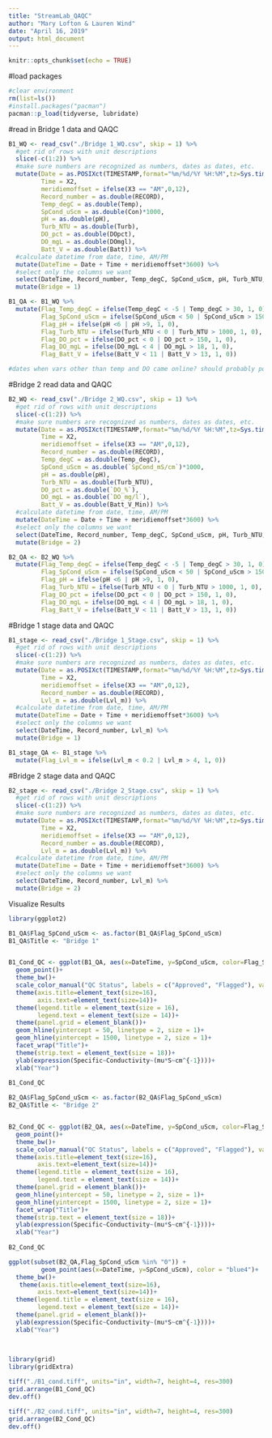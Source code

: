 ```yaml
---
title: "StreamLab_QAQC"
author: "Mary Lofton & Lauren Wind"
date: "April 16, 2019"
output: html_document
---
```


```r
knitr::opts_chunk$set(echo = TRUE)
```

#load packages
```r
#clear environment
rm(list=ls())
#install.packages("pacman")
pacman::p_load(tidyverse, lubridate)

```

#read in Bridge 1 data and QAQC
```r
B1_WQ <- read_csv("./Bridge 1_WQ.csv", skip = 1) %>%
  #get rid of rows with unit descriptions
  slice(-c(1:2)) %>%
  #make sure numbers are recognized as numbers, dates as dates, etc.
  mutate(Date = as.POSIXct(TIMESTAMP,format="%m/%d/%Y %H:%M",tz=Sys.timezone()),
         Time = X2,
         meridiemoffset = ifelse(X3 == "AM",0,12),
         Record_number = as.double(RECORD),
         Temp_degC = as.double(Temp),
         SpCond_uScm = as.double(Con)*1000,
         pH = as.double(pH),
         Turb_NTU = as.double(Turb),
         DO_pct = as.double(DOpct),
         DO_mgL = as.double(DOmgl),
         Batt_V = as.double(Batt)) %>%
  #calculate datetime from date, time, AM/PM
  mutate(DateTime = Date + Time + meridiemoffset*3600) %>%
  #select only the columns we want
  select(DateTime, Record_number, Temp_degC, SpCond_uScm, pH, Turb_NTU, DO_pct, DO_mgL, Batt_V) %>%
  mutate(Bridge = 1)

B1_QA <- B1_WQ %>%
  mutate(Flag_Temp_degC = ifelse(Temp_degC < -5 | Temp_degC > 30, 1, 0),
         Flag_SpCond_uScm = ifelse(SpCond_uScm < 50 | SpCond_uScm > 1500, 1, 0),
         Flag_pH = ifelse(pH <6 | pH >9, 1, 0),
         Flag_Turb_NTU = ifelse(Turb_NTU < 0 | Turb_NTU > 1000, 1, 0), #Timpano et al. 2010
         Flag_DO_pct = ifelse(DO_pct < 0 | DO_pct > 150, 1, 0),
         Flag_DO_mgL = ifelse(DO_mgL < 4 | DO_mgL > 18, 1, 0),
         Flag_Batt_V = ifelse(Batt_V < 11 | Batt_V > 13, 1, 0))

#dates when vars other than temp and DO came online? should probably populate w/ NAs
```

#Bridge 2 read data and QAQC
```r

B2_WQ <- read_csv("./Bridge 2_WQ.csv", skip = 1) %>%
  #get rid of rows with unit descriptions
  slice(-c(1:2)) %>%
  #make sure numbers are recognized as numbers, dates as dates, etc.
  mutate(Date = as.POSIXct(TIMESTAMP,format="%m/%d/%Y %H:%M",tz=Sys.timezone()),
         Time = X2,
         meridiemoffset = ifelse(X3 == "AM",0,12),
         Record_number = as.double(RECORD),
         Temp_degC = as.double(Temp_degC),
         SpCond_uScm = as.double(`SpCond_mS/cm`)*1000,
         pH = as.double(pH),
         Turb_NTU = as.double(Turb_NTU),
         DO_pct = as.double(`DO_%`),
         DO_mgL = as.double(`DO_mg/l`),
         Batt_V = as.double(Batt_V_Min)) %>%
  #calculate datetime from date, time, AM/PM
  mutate(DateTime = Date + Time + meridiemoffset*3600) %>%
  #select only the columns we want
  select(DateTime, Record_number, Temp_degC, SpCond_uScm, pH, Turb_NTU, DO_pct, DO_mgL, Batt_V) %>%
  mutate(Bridge = 2)

B2_QA <- B2_WQ %>%
  mutate(Flag_Temp_degC = ifelse(Temp_degC < -5 | Temp_degC > 30, 1, 0),
         Flag_SpCond_uScm = ifelse(SpCond_uScm < 50 | SpCond_uScm > 1500, 1, 0),
         Flag_pH = ifelse(pH <6 | pH >9, 1, 0),
         Flag_Turb_NTU = ifelse(Turb_NTU < 0 | Turb_NTU > 1000, 1, 0), #Timpano et al. 2010
         Flag_DO_pct = ifelse(DO_pct < 0 | DO_pct > 150, 1, 0),
         Flag_DO_mgL = ifelse(DO_mgL < 4 | DO_mgL > 18, 1, 0),
         Flag_Batt_V = ifelse(Batt_V < 11 | Batt_V > 13, 1, 0))
```

#Bridge 1 stage data and QAQC
```r
B1_stage <- read_csv("./Bridge 1_Stage.csv", skip = 1) %>%
  #get rid of rows with unit descriptions
  slice(-c(1:2)) %>%
  #make sure numbers are recognized as numbers, dates as dates, etc.
  mutate(Date = as.POSIXct(TIMESTAMP,format="%m/%d/%Y %H:%M",tz=Sys.timezone()),
         Time = X2,
         meridiemoffset = ifelse(X3 == "AM",0,12),
         Record_number = as.double(RECORD),
         Lvl_m = as.double(Lvl_m)) %>%
  #calculate datetime from date, time, AM/PM
  mutate(DateTime = Date + Time + meridiemoffset*3600) %>%
  #select only the columns we want
  select(DateTime, Record_number, Lvl_m) %>%
  mutate(Bridge = 1)

B1_stage_QA <- B1_stage %>%
  mutate(Flag_Lvl_m = ifelse(Lvl_m < 0.2 | Lvl_m > 4, 1, 0))

```

#Bridge 2 stage data and QAQC
```r

B2_stage <- read_csv("./Bridge 2_Stage.csv", skip = 1) %>%
  #get rid of rows with unit descriptions
  slice(-c(1:2)) %>%
  #make sure numbers are recognized as numbers, dates as dates, etc.
  mutate(Date = as.POSIXct(TIMESTAMP,format="%m/%d/%Y %H:%M",tz=Sys.timezone()),
         Time = X2,
         meridiemoffset = ifelse(X3 == "AM",0,12),
         Record_number = as.double(RECORD),
         Lvl_m = as.double(Lvl_m)) %>%
  #calculate datetime from date, time, AM/PM
  mutate(DateTime = Date + Time + meridiemoffset*3600) %>%
  #select only the columns we want
  select(DateTime, Record_number, Lvl_m) %>%
  mutate(Bridge = 2)
```

Visualize Results
```r
library(ggplot2)

B1_QA$Flag_SpCond_uScm <- as.factor(B1_QA$Flag_SpCond_uScm)
B1_QA$Title <- "Bridge 1"


B1_Cond_QC <- ggplot(B1_QA, aes(x=DateTime, y=SpCond_uScm, color=Flag_SpCond_uScm))+
  geom_point()+
  theme_bw()+
  scale_color_manual("QC Status", labels = c("Approved", "Flagged"), values = c("blue4", "red"))+
  theme(axis.title=element_text(size=16),
        axis.text=element_text(size=14))+
  theme(legend.title = element_text(size = 16),
        legend.text = element_text(size = 14))+
  theme(panel.grid = element_blank())+
  geom_hline(yintercept = 50, linetype = 2, size = 1)+
  geom_hline(yintercept = 1500, linetype = 2, size = 1)+
  facet_wrap("Title")+
  theme(strip.text = element_text(size = 18))+
  ylab(expression(Specific~Conductivity~(mu*S~cm^{-1})))+
  xlab("Year")
  
B1_Cond_QC

B2_QA$Flag_SpCond_uScm <- as.factor(B2_QA$Flag_SpCond_uScm)
B2_QA$Title <- "Bridge 2"


B2_Cond_QC <- ggplot(B2_QA, aes(x=DateTime, y=SpCond_uScm, color=Flag_SpCond_uScm))+
  geom_point()+
  theme_bw()+
  scale_color_manual("QC Status", labels = c("Approved", "Flagged"), values = c("blue4", "red"))+
  theme(axis.title=element_text(size=16),
        axis.text=element_text(size=14))+
  theme(legend.title = element_text(size = 16),
        legend.text = element_text(size = 14))+
  theme(panel.grid = element_blank())+
  geom_hline(yintercept = 50, linetype = 2, size = 1)+
  geom_hline(yintercept = 1500, linetype = 2, size = 1)+
  facet_wrap("Title")+
  theme(strip.text = element_text(size = 18))+
  ylab(expression(Specific~Conductivity~(mu*S~cm^{-1})))+
  xlab("Year")
  
B2_Cond_QC

ggplot(subset(B2_QA,Flag_SpCond_uScm %in% "0")) + 
         geom_point(aes(x=DateTime, y=SpCond_uScm), color = "blue4")+
  theme_bw()+
   theme(axis.title=element_text(size=16),
        axis.text=element_text(size=14))+
  theme(legend.title = element_text(size = 16),
        legend.text = element_text(size = 14))+
  theme(panel.grid = element_blank())+
  ylab(expression(Specific~Conductivity~(mu*S~cm^{-1})))+
  xlab("Year")
  
  
```

```r
library(grid)
library(gridExtra)

tiff("./B1_cond.tiff", units="in", width=7, height=4, res=300)
grid.arrange(B1_Cond_QC)
dev.off()

tiff("./B2_cond.tiff", units="in", width=7, height=4, res=300)
grid.arrange(B2_Cond_QC)
dev.off()
```